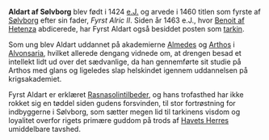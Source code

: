 {{title:Aldart af Sølvborg}}
{{author:Laura Holmegaard}}
{{timestamp:2010-01-15T10:29:05Z}}
{{copyright:Aldart af Sølvborg}}
'''Aldart af Sølvborg''' blev født i 1424 [[e.J.]] og arvede i 1460 titlen som fyrste af [[Sølvborg]] efter sin fader, ''Fyrst Alric II''. Siden år 1463 e.J., hvor [[Benoit af Hetenza]] abdicerede, har Fyrst Aldart også besiddet posten som [[tarkin]].

Som ung blev Aldart uddannet på akademierne [[Almedes]] og [[Arthos]] i [[Alvonsaria]], hvilket allerede dengang vidnede om, at drengen besad et intellekt lidt ud over det sædvanlige, da han gennemførte sit studie på Arthos med glans og ligeledes slap helskindet igennem uddannelsen på krigsakademiet.

Fyrst Aldart er erklæret [[Rasnasolin]]tilbeder, og hans trofasthed har ikke rokket sig en tøddel siden gudens forsvinden, til stor fortrøstning for indbyggerne i Sølvborg, som sætter megen lid til tarkinens visdom og loyalitet overfor rigets primære guddom på trods af [[Havets Herre|Havets Herres]] umiddelbare tavshed.
